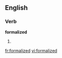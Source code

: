 
==English==

===Verb===
'''formalized'''

# {{past of|[[formalize]]}}

[[fr:formalized]]
[[vi:formalized]]